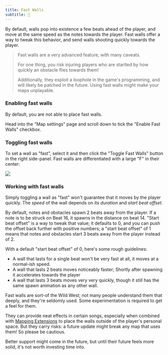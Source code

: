 ```yaml
---
title: Fast Walls
subtitle: 💨
---
```


By default, walls pop into existence a few beats ahead of the player, and move at the same speed as the notes towards the player. Fast walls offer a way to tweak this behavior, and send walls shooting quickly towards the player.

> Fast walls are a very advanced feature, with many caveats.
>
> For one thing, you risk injuring players who are startled by how quickly an obstacle flies towards them!
>
> Additionally, they exploit a loophole in the game's programming, and will likely be patched in the future. Using fast walls might make your maps unplayable.

### Enabling fast walls

By default, you are not able to place fast walls.

Head into the "Map settings" page and scroll down to tick the "Enable Fast Walls" checkbox.

### Toggling fast walls

To set a wall as "fast", select it and then click the "Toggle Fast Walls" button in the right side-panel. Fast walls are differentiated with a large "F" in their center:

![](./images/fast-walls.png)

### Working with fast walls

Simply toggling a wall as "fast" won't guarantee that it moves by the player quickly. The _speed_ of the wall depends on its _duration_ and _start beat offset_.

By default, notes and obstacles spawn 2 beats away from the player. If a note is to be struck on Beat 16, it spawns in the distance on beat 14. "Start beat offset" is a way to tweak that value; it defaults to 0, and you can push the offset back further with positive numbers; a "start beat offset" of 1 means that notes and obstacles start 3 beats away from the player instead of 2.

With a default "start beat offset" of 0, here's some rough guidelines:

- A wall that lasts for a single beat won't be very fast at all, it moves at a normal-ish speed.
- A wall that lasts 2 beats moves noticeably faster; Shortly after spawning it accelerates towards the player
- A wall that lasts 3 beats moves very very quickly, though it still has the same spawn animation as any other wall.

Fast walls are sort-of the Wild West; not many people understand them that deeply, and they're seldomly used. Some experimentation is required to get a feel for them.

They can provide neat effects in certain songs, especially when combined with [Mapping Extensions](/docs/mods#mapping-extensions) to place the walls outside of the player's personal space. But they carry risks: a future update might break any map that uses them! So please be cautious.

Better support might come in the future, but until their future feels more solid, it's not worth investing time into.
